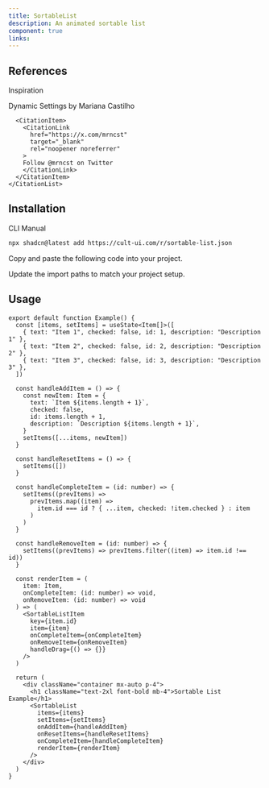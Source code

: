 ```yaml
---
title: SortableList
description: An animated sortable list
component: true
links:
---
```


<ComponentPreview
  name="sortable-list-demo"
  className="[&_.preview>[data-orientation=vertical]]:sm:max-w-[70%]"
  description="All variations"
/>

## References

<Citations>
    <p className="font-medium text-primary">Inspiration</p>
    <CitationList>
      <CitationItem>
        <CitationLink
          href="https://www.uilabs.dev/"
          target="_blank"
          rel="noopener noreferrer"
        >
         Dynamic Settings by Mariana Castilho
        </CitationLink>
      </CitationItem>

      <CitationItem>
        <CitationLink
          href="https://x.com/mrncst"
          target="_blank"
          rel="noopener noreferrer"
        >
        Follow @mrncst on Twitter
        </CitationLink>
      </CitationItem>
    </CitationList>

</Citations>

## Installation

<CodeTabs>

<TabsList>
  <TabsTrigger value="cli">CLI</TabsTrigger>
  <TabsTrigger value="manual">Manual</TabsTrigger>
</TabsList>

<TabsContent value="cli">

```bash
npx shadcn@latest add https://cult-ui.com/r/sortable-list.json
```

</TabsContent>

<TabsContent value="manual">

<Steps>

<Step>Copy and paste the following code into your project.</Step>

<ComponentSource name="sortable-list" />

<Step>Update the import paths to match your project setup.</Step>

</Steps>

</TabsContent>

</CodeTabs>

## Usage


```tsx
export default function Example() {
  const [items, setItems] = useState<Item[]>([
    { text: "Item 1", checked: false, id: 1, description: "Description 1" },
    { text: "Item 2", checked: false, id: 2, description: "Description 2" },
    { text: "Item 3", checked: false, id: 3, description: "Description 3" },
  ])

  const handleAddItem = () => {
    const newItem: Item = {
      text: `Item ${items.length + 1}`,
      checked: false,
      id: items.length + 1,
      description: `Description ${items.length + 1}`,
    }
    setItems([...items, newItem])
  }

  const handleResetItems = () => {
    setItems([])
  }

  const handleCompleteItem = (id: number) => {
    setItems((prevItems) =>
      prevItems.map((item) =>
        item.id === id ? { ...item, checked: !item.checked } : item
      )
    )
  }

  const handleRemoveItem = (id: number) => {
    setItems((prevItems) => prevItems.filter((item) => item.id !== id))
  }

  const renderItem = (
    item: Item,
    onCompleteItem: (id: number) => void,
    onRemoveItem: (id: number) => void
  ) => (
    <SortableListItem
      key={item.id}
      item={item}
      onCompleteItem={onCompleteItem}
      onRemoveItem={onRemoveItem}
      handleDrag={() => {}}
    />
  )

  return (
    <div className="container mx-auto p-4">
      <h1 className="text-2xl font-bold mb-4">Sortable List Example</h1>
      <SortableList
        items={items}
        setItems={setItems}
        onAddItem={handleAddItem}
        onResetItems={handleResetItems}
        onCompleteItem={handleCompleteItem}
        renderItem={renderItem}
      />
    </div>
  )
}
```
